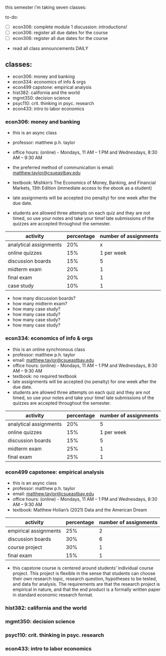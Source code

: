 this semester i'm taking seven classes:

to-do:

- [ ] econ306: complete module 1 discussion: introductions!
- [ ] econ306: register all due dates for the course
- [ ] econ306: register all due dates for the course
- read all class announcements DAILY

## classes:

- econ306: money and banking
- econ334: economics of info & orgs
- econ499 capstone: empirical analysis
- hist382: california and the world
- mgmt350: decision science
- psyc110: crit. thinking in psyc. research
- econ433: intro to labor economics

### econ306: money and banking

- this is an async class
- professor: matthew p.h. taylor 
- office hours: (online) - Mondays, 11 AM – 1 PM and Wednesdays, 8:30 AM – 9:30 AM
- the preferred method of communication is email: matthew.taylor@csueastbay.edu
- textbook: Mishkin’s The Economics of Money, Banking, and Financial Markets, 13th Edition (immediate access to the ebook as a student)

- late assignments will be accepted (no penalty) for one week after the due date.
- students are allowed three attempts on each quiz and they are not timed, so use your notes and take your time! late submissions of the quizzes are accepted throughout the semester. 

| activity | percentage | number of assignments |
| ---------- | -------- | -------- |
| analytical assignments | 20% | x |
| online quizzes | 15% | 1 per week |
| discussion boards | 15% | 5 |
| midterm exam | 20% | 1 |
| final exam | 20% | 1 |
| case study | 10% | 1 |

- how many discussion boards?
- how many midterm exam?
- how many case study?
- how many case study?
- how many case study?
- how many case study?


### econ334: economics of info & orgs

- this is an online synchronous class
- professor: matthew p.h. taylor
- email: matthew.taylor@csueastbay.edu
- office hours: (online) - Mondays, 11 AM – 1 PM and Wednesdays, 8:30 AM – 9:30 AM
- textbook: no required textbook
- late assignments will be accepted (no penalty) for one week after the due date.
- students are allowed three attempts on each quiz and they are not timed, so use your notes and take your time! late submissions of the quizzes are accepted throughout the semester. 

| activity | percentage | number of assignments |
| ---------- | -------- | -------- |
| analytical assignments | 20% | 5 |
| online quizzes | 15% | 1 per week |
| discussion boards | 15% | 5 |
| midterm exam | 25% | 1 |
| final exam | 25% | 1 |

### econ499 capstonee: empirical analysis

- this is an async class
- professor: matthew p.h. taylor
- email: matthew.taylor@csueastbay.edu
- office hours: (online) - Mondays, 11 AM – 1 PM and Wednesdays, 8:30 AM – 9:30 AM
- textbook: Matthew Holian’s (2021) Data and the American Dream

| activity | percentage | number of assignments |
| ---------- | -------- | -------- |
| empirical assignments | 25% | 2 |
| discussion boards | 30% | 6 |
| course project | 30% | 1 |
| final exam | 15% | 1 |

- this capstone course is centered around students’ individual course project. This project is flexible in the sense that students can choose their own research topic, research question, hypotheses to be tested, and data for analysis. The requirements are that the research project is empirical in nature, and that the end product is a formally written paper in standard economic research format. 

### hist382: california and the world



### mgmt350: decision science



### psyc110: crit. thinking in psyc. research



### econ433: intro to labor economics

